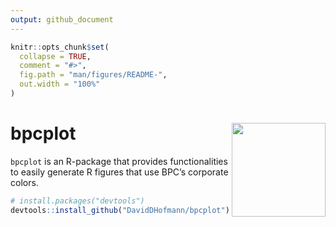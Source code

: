 ```yaml
---
output: github_document
---
```


<!-- README.md is generated from README.Rmd. Please edit that file -->

```r
knitr::opts_chunk$set(
  collapse = TRUE,
  comment = "#>",
  fig.path = "man/figures/README-",
  out.width = "100%"
)
```

# bpcplot <img src="man/figures/bpcplot.png" align="right" width="150" height="150"/>
`bpcplot` is an R-package that provides functionalities to easily generate R
figures that use BPC's corporate colors.


``` r
# install.packages("devtools")
devtools::install_github("DavidDHofmann/bpcplot")
```
